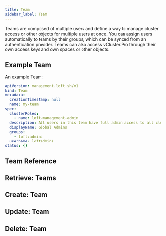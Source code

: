 ```yaml
---
title: Team
sidebar_label: Team
---
```



Teams are composed of multiple users and define a way to manage cluster access or other objects for multiple users at once. You can assign users automatically to teams by their groups, which can be synced from an authentication provider. Teams can also access vCluster.Pro through their own access keys and own spaces or other objects.

## Example Team

An example Team:

```yaml
apiVersion: management.loft.sh/v1
kind: Team
metadata:
  creationTimestamp: null
  name: my-team
spec:
  clusterRoles:
    - name: loft-management-admin
  description: All users in this team have full admin access to all clusters
  displayName: Global Admins
  groups:
    - loft:admins
  username: loftadmins
status: {}
```

## Team Reference

<Reference />

## Retrieve: Teams

<Retrieve />

## Create: Team

<Create />

## Update: Team

<Update />

## Delete: Team

<Delete />
